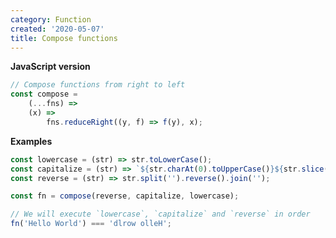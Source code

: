 ```yaml
---
category: Function
created: '2020-05-07'
title: Compose functions
---
```


**JavaScript version**

```js
// Compose functions from right to left
const compose =
    (...fns) =>
    (x) =>
        fns.reduceRight((y, f) => f(y), x);
```

**Examples**

```js
const lowercase = (str) => str.toLowerCase();
const capitalize = (str) => `${str.charAt(0).toUpperCase()}${str.slice(1)}`;
const reverse = (str) => str.split('').reverse().join('');

const fn = compose(reverse, capitalize, lowercase);

// We will execute `lowercase`, `capitalize` and `reverse` in order
fn('Hello World') === 'dlrow olleH';
```
